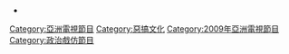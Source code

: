 <!--{{Catnav|頁面分類|...|电视|电视节目|正在播放的電視節目}}-->
{{Catnav|頁面分類|...|电视|电视节目|香港電視節目|亞洲電視節目}}
<!--{{In-progress_tvshow|'''[[香港亂噏|香港亂噏]]'''}}-->
*{{Catmore}}

[[Category:亞洲電視節目|Category:亞洲電視節目]]
[[Category:惡搞文化|Category:惡搞文化]]
[[Category:2009年亞洲電視節目|Category:2009年亞洲電視節目]]
[[Category:政治戲仿節目|Category:政治戲仿節目]]